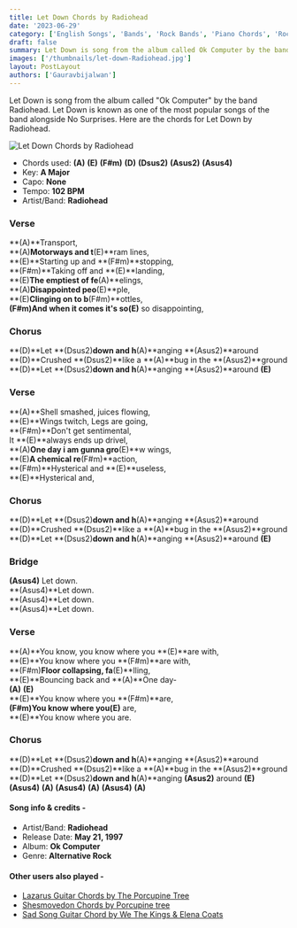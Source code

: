 ```yaml
---
title: Let Down Chords by Radiohead
date: '2023-06-29'
category: ['English Songs', 'Bands', 'Rock Bands', 'Piano Chords', 'Rock']
draft: false
summary: Let Down is song from the album called Ok Computer by the band Radiohead. Let Down is known as one of the most popular songs of the band alongside No Surprises. Here are the chords for Let Down by Radiohead.
images: ['/thumbnails/let-down-Radiohead.jpg']
layout: PostLayout
authors: ['Gauravbijalwan']
---
```


Let Down is song from the album called "Ok Computer" by the band Radiohead. Let Down is known as one of the most popular songs of the band alongside No Surprises. Here are the chords for Let Down by Radiohead.

![Let Down Chords by Radiohead](/thumbnails/let-down-Radiohead.jpg)

- Chords used: **(A)** **(E)** **(F#m)** **(D)** **(Dsus2)** **(Asus2)** **(Asus4)**
- Key: **A Major**
- Capo: **None**
- Tempo: **102 BPM**
- Artist/Band: **Radiohead**

### Verse

**(A)**Transport,\
**(A)**Motorways and t**(E)**ram lines,\
**(E)**Starting up and **(F#m)**stopping,\
**(F#m)**Taking off and **(E)**landing,\
**(E)**The emptiest of fe**(A)**elings,\
**(A)**Disappointed peo**(E)**ple,\
**(E)**Clinging on to b**(F#m)**ottles,\
**(F#m)**And when it comes it's so**(E)** so disappointing,

### Chorus

**(D)**Let **(Dsus2)**down and h**(A)**anging **(Asus2)**around\
**(D)**Crushed **(Dsus2)**like a **(A)**bug in the **(Asus2)**ground\
**(D)**Let **(Dsus2)**down and h**(A)**anging **(Asus2)**around **(E)**

### Verse

**(A)**Shell smashed, juices flowing,\
**(E)**Wings twitch, Legs are going,\
**(F#m)**Don't get sentimental,\
It **(E)**always ends up drivel,\
**(A)**One day i am gunna gro**(E)**w wings,\
**(E)**A chemical re**(F#m)**action,\
**(F#m)**Hysterical and **(E)**useless,\
**(E)**Hysterical and,

### Chorus

**(D)**Let **(Dsus2)**down and h**(A)**anging **(Asus2)**around\
**(D)**Crushed **(Dsus2)**like a **(A)**bug in the **(Asus2)**ground\
**(D)**Let **(Dsus2)**down and h**(A)**anging **(Asus2)**around **(E)**

### Bridge

**(Asus4)** Let down.\
**(Asus4)**Let down.\
**(Asus4)**Let down.\
**(Asus4)**Let down.

### Verse

**(A)**You know, you know where you **(E)**are with,\
**(E)**You know where you **(F#m)**are with,\
**(F#m)**Floor collapsing, fa**(E)**lling,\
**(E)**Bouncing back and **(A)**One day-\
**(A)** **(E)**\
**(E)**You know where you **(F#m)**are,\
**(F#m)**You know where you**(E)** are,\
**(E)**You know where you are.

### Chorus

**(D)**Let **(Dsus2)**down and h**(A)**anging **(Asus2)**around\
**(D)**Crushed **(Dsus2)**like a **(A)**bug in the **(Asus2)**ground\
**(D)**Let **(Dsus2)**down and h**(A)**anging **(Asus2)** around **(E)**\
**(Asus4)** **(A)** **(Asus4)** **(A)** **(Asus4)** **(A)**

#### Song info & credits -

- Artist/Band: **Radiohead**
- Release Date: **May 21, 1997**
- Album: **Ok Computer**
- Genre: **Alternative Rock**

#### Other users also played -

- [Lazarus Guitar Chords by The Porcupine Tree](https://www.chordsco.com/chords/lazarus-guitar-chords-by-the-porcupine-tree)
- [Shesmovedon Chords by Porcupine tree](https://www.chordsco.com/chords/shesmovedon-chords-by-porcupine-tree)
- [Sad Song Guitar Chord by We The Kings & Elena Coats](https://www.chordsco.com/chords/sad-song-guitar-chord-by-we-the-kings-elena-coats)
